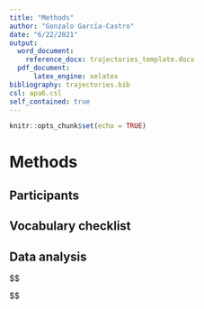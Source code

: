```yaml
---
title: "Methods"
author: "Gonzalo García-Castro"
date: "6/22/2021"
output:
  word_document:
    reference_docx: trajectories_template.docx
  pdf_document:
      latex_engine: xelatex
bibliography: trajectories.bib
csl: apa6.csl
self_contained: true
---
```


```r
knitr::opts_chunk$set(echo = TRUE)
```

# Methods

## Participants

## Vocabulary checklist

## Data analysis

$$

$$

